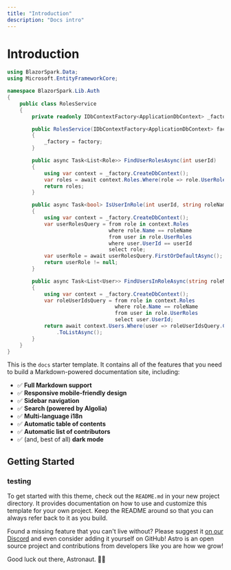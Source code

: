 ```yaml
---
title: "Introduction"
description: "Docs intro"
---
```


# Introduction
<Sidebar />

```csharp
using BlazorSpark.Data;
using Microsoft.EntityFrameworkCore;

namespace BlazorSpark.Lib.Auth
{
    public class RolesService
    {
        private readonly IDbContextFactory<ApplicationDbContext> _factory;

        public RolesService(IDbContextFactory<ApplicationDbContext> factory)
        {
            _factory = factory;
        }

        public async Task<List<Role>> FindUserRolesAsync(int userId)
        {
            using var context = _factory.CreateDbContext();
            var roles = await context.Roles.Where(role => role.UserRoles.Any(x => x.UserId == userId)).ToListAsync();
            return roles;
        }

        public async Task<bool> IsUserInRole(int userId, string roleName)
        {
            using var context = _factory.CreateDbContext();
            var userRolesQuery = from role in context.Roles
                                 where role.Name == roleName
                                 from user in role.UserRoles
                                 where user.UserId == userId
                                 select role;
            var userRole = await userRolesQuery.FirstOrDefaultAsync();
            return userRole != null;
        }

        public async Task<List<User>> FindUsersInRoleAsync(string roleName)
        {
            using var context = _factory.CreateDbContext();
            var roleUserIdsQuery = from role in context.Roles
                                   where role.Name == roleName
                                   from user in role.UserRoles
                                   select user.UserId;
            return await context.Users.Where(user => roleUserIdsQuery.Contains(user.Id))
                .ToListAsync();
        }
    }
}

```

This is the `docs` starter template. It contains all of the features that you need to build a Markdown-powered documentation site, including:

- ✅ **Full Markdown support**
- ✅ **Responsive mobile-friendly design**
- ✅ **Sidebar navigation**
- ✅ **Search (powered by Algolia)**
- ✅ **Multi-language i18n**
- ✅ **Automatic table of contents**
- ✅ **Automatic list of contributors**
- ✅ (and, best of all) **dark mode**


## Getting Started
### testing
To get started with this theme, check out the `README.md` in your new project directory. It provides documentation on how to use and customize this template for your own project. Keep the README around so that you can always refer back to it as you build.

Found a missing feature that you can't live without? Please suggest it [on our Discord](https://astro.build/chat) and even consider adding it yourself on GitHub! Astro is an open source project and contributions from developers like you are how we grow!

Good luck out there, Astronaut. 🧑‍🚀